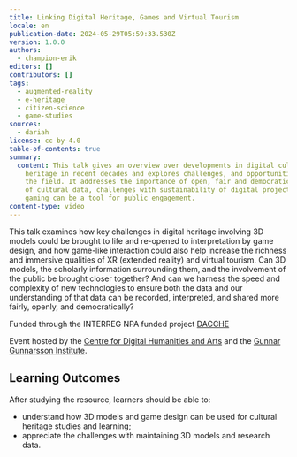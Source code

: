 ```yaml
---
title: Linking Digital Heritage, Games and Virtual Tourism
locale: en
publication-date: 2024-05-29T05:59:33.530Z
version: 1.0.0
authors:
  - champion-erik
editors: []
contributors: []
tags:
  - augmented-reality
  - e-heritage
  - citizen-science
  - game-studies
sources:
  - dariah
license: cc-by-4.0
table-of-contents: true
summary:
  content: This talk gives an overview over developments in digital cultural
    heritage in recent decades and explores challenges, and opportunities, in
    the field. It addresses the importance of open, fair and democratic sharing
    of cultural data, challenges with sustainability of digital projects and how
    gaming can be a tool for public engagement.
content-type: video
---
```

This talk examines how key challenges in digital heritage involving 3D models could be brought to life and re-opened to interpretation by game design, and how game-like interaction could also help increase the richness and immersive qualities of XR (extended reality) and virtual tourism. Can 3D models, the scholarly information surrounding them, and the involvement of the public be brought closer together? And can we harness the speed and complexity of new technologies to ensure both the data and our understanding of that data can be recorded, interpreted, and shared more fairly, openly, and democratically?

Funded through the INTERREG NPA funded project [DACCHE](https://linktr.ee/dacche_interreg)

Event hosted by the [Centre for Digital Humanities and Arts](https://www.mshl.is) and the
[Gunnar Gunnarsson Institute](https://www.skriduklaustur.is/is/gunnarsstofnun).

## Learning Outcomes

A﻿fter studying the resource, learners should be able to:

* understand how 3D models and game design can be used for cultural heritage studies and learning;
* appreciate the challenges with maintaining 3D models and research data.

<VideoCard provider="youtube" id="MQKy_y1IE54" title="Go to Linking Digital Heritage, Games and Virtual Tourism" image="images/erik.png" />
